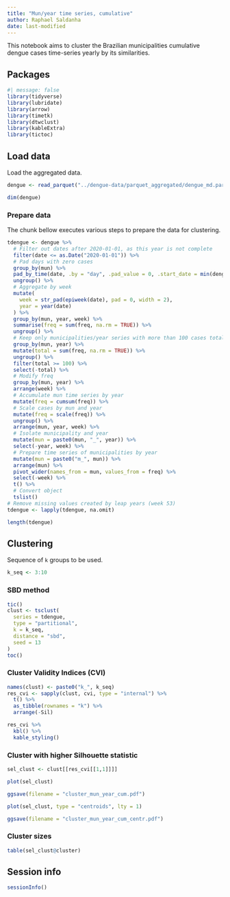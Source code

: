 ```yaml
---
title: "Mun/year time series, cumulative"
author: Raphael Saldanha
date: last-modified
---
```


This notebook aims to cluster the Brazilian municipalities cumulative dengue cases time-series yearly by its similarities.

## Packages

```r
#| message: false
library(tidyverse)
library(lubridate)
library(arrow)
library(timetk)
library(dtwclust)
library(kableExtra)
library(tictoc)
```

## Load data

Load the aggregated data.

```r
dengue <- read_parquet("../dengue-data/parquet_aggregated/dengue_md.parquet")

dim(dengue)
```

### Prepare data

The chunk bellow executes various steps to prepare the data for clustering.

```r
tdengue <- dengue %>%
  # Filter out dates after 2020-01-01, as this year is not complete
  filter(date <= as.Date("2020-01-01")) %>%
  # Pad days with zero cases
  group_by(mun) %>%
  pad_by_time(date, .by = "day", .pad_value = 0, .start_date = min(dengue$date), .end_date = max(dengue$date)) %>%
  ungroup() %>%
  # Aggregate by week
  mutate(
    week = str_pad(epiweek(date), pad = 0, width = 2),
    year = year(date)
  ) %>%
  group_by(mun, year, week) %>%
  summarise(freq = sum(freq, na.rm = TRUE)) %>%
  ungroup() %>%
  # Keep only municipalities/year series with more than 100 cases total
  group_by(mun, year) %>%
  mutate(total = sum(freq, na.rm = TRUE)) %>%
  ungroup() %>%
  filter(total >= 100) %>%
  select(-total) %>%
  # Modify freq
  group_by(mun, year) %>%
  arrange(week) %>%
  # Accumulate mun time series by year
  mutate(freq = cumsum(freq)) %>%
  # Scale cases by mun and year
  mutate(freq = scale(freq)) %>%
  ungroup() %>%
  arrange(mun, year, week) %>%
  # Isolate municipality and year
  mutate(mun = paste0(mun, "_", year)) %>%
  select(-year, week) %>%
  # Prepare time series of municipalities by year
  mutate(mun = paste0("m_", mun)) %>%
  arrange(mun) %>%
  pivot_wider(names_from = mun, values_from = freq) %>%
  select(-week) %>%
  t() %>%
  # Convert object
  tslist()
# Remove missing values created by leap years (week 53)
tdengue <- lapply(tdengue, na.omit)
```

```r
length(tdengue)
```

## Clustering

Sequence of `k` groups to be used.

```r
k_seq <- 3:10
```

### SBD method

```r
tic()
clust <- tsclust(
  series = tdengue, 
  type = "partitional", 
  k = k_seq,
  distance = "sbd",
  seed = 13
)
toc()
```

### Cluster Validity Indices (CVI)

```r
names(clust) <- paste0("k_", k_seq)
res_cvi <- sapply(clust, cvi, type = "internal") %>% 
  t() %>%
  as_tibble(rownames = "k") %>%
  arrange(-Sil)

res_cvi %>%
  kbl() %>%
  kable_styling()
```

### Cluster with higher Silhouette statistic

```r
sel_clust <- clust[[res_cvi[[1,1]]]]
```

```r
plot(sel_clust)
```

```r
ggsave(filename = "cluster_mun_year_cum.pdf")
```

```r
plot(sel_clust, type = "centroids", lty = 1)
```

```r
ggsave(filename = "cluster_mun_year_cum_centr.pdf")
```

### Cluster sizes

```r
table(sel_clust@cluster)
```

## Session info

```r
sessionInfo()
```
